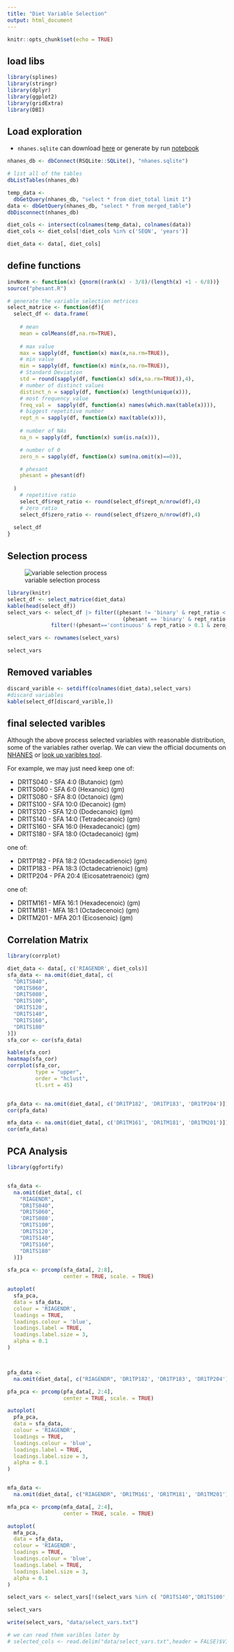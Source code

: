 ```yaml
---
title: "Diet Variable Selection"
output: html_document
---
```


```r
knitr::opts_chunk$set(echo = TRUE)
```

## load libs
```r
library(splines)
library(stringr)
library(dplyr)
library(ggplot2)
library(gridExtra)
library(DBI)
```

## Load exploration
- `nhanes.sqlite` can download [here](https://github.com/ccb-hms/Imputation/blob/main/nhanes.sqlite) or generate by run [notebook](https://ccb-hms.github.io/Imputation/nhanes_exploratory.html)

```r
nhanes_db <- dbConnect(RSQLite::SQLite(), "nhanes.sqlite")

# list all of the tables
dbListTables(nhanes_db)

temp_data <-
  dbGetQuery(nhanes_db, "select * from diet_total limit 1")
data <- dbGetQuery(nhanes_db, "select * from merged_table")
dbDisconnect(nhanes_db)

diet_cols <- intersect(colnames(temp_data), colnames(data))
diet_cols <- diet_cols[!diet_cols %in% c('SEQN', 'years')]

diet_data <- data[, diet_cols]

```

## define functions

```r
invNorm <- function(x) {qnorm((rank(x) - 3/8)/(length(x) +1 - 6/8))}
source("phesant.R")

# generate the variable selection metrices
select_matrice <- function(df){
  select_df <- data.frame(
    
    # mean
    mean = colMeans(df,na.rm=TRUE),
    
    # max value
    max = sapply(df, function(x) max(x,na.rm=TRUE)),
    # min value
    min = sapply(df, function(x) min(x,na.rm=TRUE)),
    # Standard Deviation
    std = round(sapply(df, function(x) sd(x,na.rm=TRUE)),4),
    # number of distinct values
    distinct_n = sapply(df, function(x) length(unique(x))),
    # most frequency value
    freq_val =  sapply(df, function(x) names(which.max(table(x)))),
    # biggest repetitive number
    rept_n = sapply(df, function(x) max(table(x))),
  
    # number of NAs
    na_n = sapply(df, function(x) sum(is.na(x))),

    # number of 0
    zero_n = sapply(df, function(x) sum(na.omit(x)==0)),

    # phesant
    phesant = phesant(df)
    
  )
    # repetitive ratio
    select_df$rept_ratio <- round(select_df$rept_n/nrow(df),4)
    # zero ratio
    select_df$zero_ratio <- round(select_df$zero_n/nrow(df),4)
  
  select_df
}

```



## Selection process
![variable selection process](images/selection_process.png)

```r
library(knitr)
select_df <- select_matrice(diet_data)
kable(head(select_df))
select_vars <- select_df |> filter((phesant != 'binary' & rept_ratio < 0.5) |
                                     (phesant == 'binary' & rept_ratio < 0.7)) |>
              filter(!(phesant=='continuous' & rept_ratio > 0.1 & zero_ratio > 0.1)) 

select_vars <- rownames(select_vars)

select_vars
```

## Removed variables

```r
discard_varible <- setdiff(colnames(diet_data),select_vars)
#discard variables
kable(select_df[discard_varible,])
```

## final selected varibles

Although the above process selected variables with reasonable distribution, some of the variables rather overlap.
We can view the official documents on [NHANES](https://wwwn.cdc.gov/Nchs/Nhanes/2017-2018/DR1TOT_J.htm) or [look up varibles tool](https://ccb-hms.github.io/Imputation/check_vars.html).

For example, we may just need keep one of:

- DR1TS040 - SFA 4:0 (Butanoic) (gm)
- DR1TS060 - SFA 6:0 (Hexanoic) (gm)
- DR1TS080 - SFA 8:0 (Octanoic) (gm)
- DR1TS100 - SFA 10:0 (Decanoic) (gm)
- DR1TS120 - SFA 12:0 (Dodecanoic) (gm)
- DR1TS140 - SFA 14:0 (Tetradecanoic) (gm)
- DR1TS160 - SFA 16:0 (Hexadecanoic) (gm)
- DR1TS180 - SFA 18:0 (Octadecanoic) (gm)

one of:

- DR1TP182 - PFA 18:2 (Octadecadienoic) (gm)
- DR1TP183 - PFA 18:3 (Octadecatrienoic) (gm)
- DR1TP204 - PFA 20:4 (Eicosatetraenoic) (gm)

one of:

- DR1TM161 - MFA 16:1 (Hexadecenoic) (gm)
- DR1TM181 - MFA 18:1 (Octadecenoic) (gm)
- DR1TM201 - MFA 20:1 (Eicosenoic) (gm)



## Correlation Matrix

```r
library(corrplot)

diet_data <- data[, c('RIAGENDR', diet_cols)]
sfa_data <- na.omit(diet_data[, c(
  "DR1TS040",
  "DR1TS060",
  'DR1TS080',
  "DR1TS100",
  'DR1TS120',
  "DR1TS140",
  "DR1TS160",
  "DR1TS180"
)])
sfa_cor <- cor(sfa_data)

kable(sfa_cor)
heatmap(sfa_cor)
corrplot(sfa_cor,
         type = "upper",
         order = "hclust",
         tl.srt = 45)


pfa_data <- na.omit(diet_data[, c('DR1TP182', 'DR1TP183', 'DR1TP204')])
cor(pfa_data)

mfa_data <- na.omit(diet_data[, c('DR1TM161', 'DR1TM181', 'DR1TM201')])
cor(mfa_data)

```


## PCA Analysis

```r
library(ggfortify)


sfa_data <-
  na.omit(diet_data[, c(
    "RIAGENDR",
    "DR1TS040",
    "DR1TS060",
    'DR1TS080',
    "DR1TS100",
    'DR1TS120',
    "DR1TS140",
    "DR1TS160",
    "DR1TS180"
  )])

sfa_pca <- prcomp(sfa_data[, 2:8],
                  center = TRUE, scale. = TRUE)

autoplot(
  sfa_pca,
  data = sfa_data,
  colour = 'RIAGENDR',
  loadings = TRUE,
  loadings.colour = 'blue',
  loadings.label = TRUE,
  loadings.label.size = 3,
  alpha = 0.1
)



pfa_data <-
  na.omit(diet_data[, c("RIAGENDR", 'DR1TP182', 'DR1TP183', 'DR1TP204')])

pfa_pca <- prcomp(pfa_data[, 2:4],
                  center = TRUE, scale. = TRUE)

autoplot(
  pfa_pca,
  data = sfa_data,
  colour = 'RIAGENDR',
  loadings = TRUE,
  loadings.colour = 'blue',
  loadings.label = TRUE,
  loadings.label.size = 3,
  alpha = 0.1
)


mfa_data <-
  na.omit(diet_data[, c("RIAGENDR", 'DR1TM161', 'DR1TM181', 'DR1TM201')])

mfa_pca <- prcomp(mfa_data[, 2:4],
                  center = TRUE, scale. = TRUE)

autoplot(
  mfa_pca,
  data = sfa_data,
  colour = 'RIAGENDR',
  loadings = TRUE,
  loadings.colour = 'blue',
  loadings.label = TRUE,
  loadings.label.size = 3,
  alpha = 0.1
)

```








```r
select_vars <- select_vars[!(select_vars %in% c( "DR1TS140",'DR1TS100',"DR1TS060","DR1TP182"))]

select_vars

write(select_vars, "data/select_vars.txt")

# we can read them varibles later by
# selected_cols <- read.delim("data/select_vars.txt",header = FALSE)$V1
```





